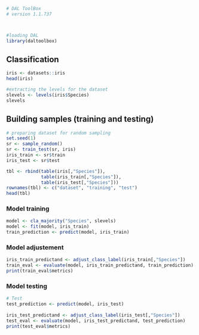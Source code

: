 ```r
# DAL ToolBox
# version 1.1.737



#loading DAL
library(daltoolbox) 
```

## Classification

```r
iris <- datasets::iris
head(iris)
```

```r
#extracting the levels for the dataset
slevels <- levels(iris$Species)
slevels
```

## Building samples (training and testing)

```r
# preparing dataset for random sampling
set.seed(1)
sr <- sample_random()
sr <- train_test(sr, iris)
iris_train <- sr$train
iris_test <- sr$test
```

```r
tbl <- rbind(table(iris[,"Species"]), 
             table(iris_train[,"Species"]), 
             table(iris_test[,"Species"]))
rownames(tbl) <- c("dataset", "training", "test")
head(tbl)
```

### Model training

```r
model <- cla_majority("Species", slevels)
model <- fit(model, iris_train)
train_prediction <- predict(model, iris_train)
```

### Model adjustement

```r
iris_train_predictand <- adjust_class_label(iris_train[,"Species"])
train_eval <- evaluate(model, iris_train_predictand, train_prediction)
print(train_eval$metrics)
```

### Model testing

```r
# Test  
test_prediction <- predict(model, iris_test)
  
iris_test_predictand <- adjust_class_label(iris_test[,"Species"])
test_eval <- evaluate(model, iris_test_predictand, test_prediction)
print(test_eval$metrics)
```

